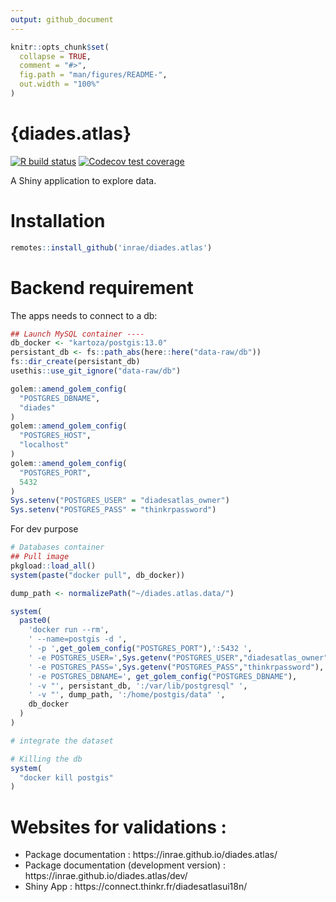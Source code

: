 ```yaml
---
output: github_document
---
```


<!-- README.md is generated from README.Rmd. Please edit that file -->

```r
knitr::opts_chunk$set(
  collapse = TRUE,
  comment = "#>",
  fig.path = "man/figures/README-",
  out.width = "100%"
)
```

# {diades.atlas}

<!-- badges: start -->
[![R build status](https://github.com/inrae/diades.atlas/workflows/R-CMD-check/badge.svg)](https://github.com/inrae/diades.atlas/actions)
[![Codecov test coverage](https://codecov.io/gh/inrae/diades.atlas/branch/master/graph/badge.svg)](https://codecov.io/gh/inrae/diades.atlas?branch=master)
<!-- badges: end -->

A Shiny application to explore data.

# Installation

```r
remotes::install_github('inrae/diades.atlas')
```

# Backend requirement 

The apps needs to connect to a db:

```r
## Launch MySQL container ----
db_docker <- "kartoza/postgis:13.0"
persistant_db <- fs::path_abs(here::here("data-raw/db"))
fs::dir_create(persistant_db)
usethis::use_git_ignore("data-raw/db")

golem::amend_golem_config(
  "POSTGRES_DBNAME",
  "diades"
)
golem::amend_golem_config(
  "POSTGRES_HOST",
  "localhost"
)
golem::amend_golem_config(
  "POSTGRES_PORT",
  5432
)
Sys.setenv("POSTGRES_USER" = "diadesatlas_owner")
Sys.setenv("POSTGRES_PASS" = "thinkrpassword")
```

For dev purpose 

```r
# Databases container
## Pull image
pkgload::load_all()
system(paste("docker pull", db_docker))

dump_path <- normalizePath("~/diades.atlas.data/")

system(
  paste0(
    'docker run --rm',
    ' --name=postgis -d ',
    ' -p ',get_golem_config("POSTGRES_PORT"),':5432 ',
    ' -e POSTGRES_USER=',Sys.getenv("POSTGRES_USER","diadesatlas_owner"),
    ' -e POSTGRES_PASS=',Sys.getenv("POSTGRES_PASS","thinkrpassword"),
    ' -e POSTGRES_DBNAME=', get_golem_config("POSTGRES_DBNAME"),
    ' -v "', persistant_db, ':/var/lib/postgresql" ',
    ' -v "', dump_path, ':/home/postgis/data" ',
    db_docker
  )
)

# integrate the dataset 

# Killing the db
system(
  "docker kill postgis"
)
```

# Websites for validations :

- Package documentation : https://inrae.github.io/diades.atlas/ 
- Package documentation (development version) : https://inrae.github.io/diades.atlas/dev/ 
- Shiny App : https://connect.thinkr.fr/diadesatlasui18n/

